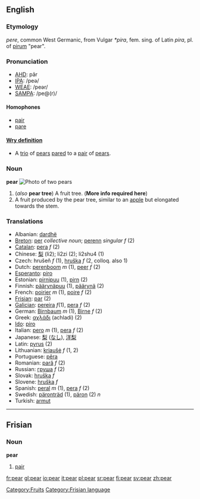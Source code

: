 ==English==
===Etymology===

{{OE.}} ''pere'', common West Germanic, from Vulgar {{L.}} ''*pira'', fem. sing. of Latin ''pira'', pl. of [[pirum]] "pear".

===Pronunciation===
*[[w:AHD|AHD]]: pâr
*[[w:IPA|IPA]]: /peə/
*[[w:WEAE|WEAE]]: /peər/
*[[w:SAMPA|SAMPA]]: /pe@(r)/

==== Homophones ====
*[[pair]]
*[[pare]]
==== [[Wry definition]] ====
* A [[trio]] of [[pear]]s [[pare]]d to a [[pair]] of [[pear]]s.

===Noun===
'''pear'''
[[Image:Pears.jpg|thumb|Photo of two pears]]
[[Category:Fruits]]
#(''also'' '''pear tree''') A fruit tree.  ('''More info required here''')
#A fruit produced by the pear tree, similar to an [[apple]] but elongated towards the stem.

===Translations===
*Albanian: [[dardhë]]
*[[Breton]]: [[per]] ''collective noun''; [[perenn]] ''singular f'' (2)
*[[Catalan]]: [[pera]] ''f'' (2)
*Chinese: [[梨]] (li2); li2zi (2); li2shu4 (1) 
*Czech: hrušeň ''f'' (1), [[hruška]] ''f'' (2, colloq. also 1)
*Dutch: [[perenboom]] ''m'' (1), [[peer]] ''f'' (2)
*[[Esperanto]]: [[piro]]
*Estonian: [[pirnipuu]] (1), [[pirn]] (2)
*Finnish: [[päärynäpuu]] (1), [[päärynä]] (2)
*French: [[poirier]] ''m'' (1), [[poire]] ''f'' (2)
*[[Frisian]]: [[par]] (2)
*[[Galician]]: [[pereira]] ''f''(1), [[pera]] ''f'' (2)
*German: [[Birnbaum]] ''m'' (1), [[Birne]] ''f'' (2)
*Greek: [[αχλάδι]] (achladi) (2)
*[[Ido]]: [[piro]]
*Italian: [[pero]] ''m'' (1), [[pera]] ''f'' (2)
*Japanese: [[梨]] ([[なし]]), [[洋梨]]
*Latin: [[pyrus]] (2)
*Lithuanian: [[kriaušė]] ''f'' (1, 2)
*Portuguese: [[pêra]]
*Romanian: [[pară]] ''f'' (2)
*Russian: [[груша]] ''f'' (2)
*Slovak: [[hruška]] ''f''
*Slovene: [[hruška]] ''f''
*Spanish: [[peral]] ''m'' (1), [[pera]] ''f'' (2)
*Swedish: [[päronträd]] (1), [[päron]] (2) ''n''
*Turkish: [[armut]]

{{wikipedia}}
{{Commons}}

----

==Frisian==
===Noun===
'''pear'''

#[[pair]]

[[Category:Frisian language]]

[[fr:pear]]
[[gl:pear]]
[[io:pear]]
[[it:pear]]
[[pl:pear]]
[[sr:pear]]
[[fi:pear]]
[[sv:pear]]
[[zh:pear]]